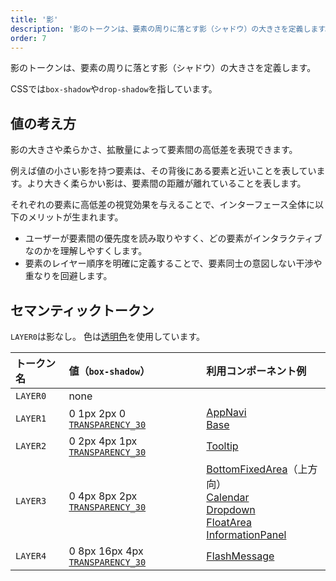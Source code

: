 ```yaml
---
title: '影'
description: '影のトークンは、要素の周りに落とす影（シャドウ）の大きさを定義します。'
order: 7
---
```



影のトークンは、要素の周りに落とす影（シャドウ）の大きさを定義します。

CSSでは`box-shadow`や`drop-shadow`を指しています。

## 値の考え方

影の大きさや柔らかさ、拡散量によって要素間の高低差を表現できます。

例えば値の小さい影を持つ要素は、その背後にある要素と近いことを表しています。より大きく柔らかい影は、要素間の距離が離れていることを表します。

それぞれの要素に高低差の視覚効果を与えることで、インターフェース全体に以下のメリットが生まれます。

* ユーザーが要素間の優先度を読み取りやすく、どの要素がインタラクティブなのかを理解しやすくします。
* 要素のレイヤー順序を明確に定義することで、要素同士の意図しない干渉や重なりを回避します。

<ComponentPreview>
  <ShadowSample depth={0} />
  <ShadowSample depth={1} />
  <ShadowSample depth={2} />
  <ShadowSample depth={3} />
  <ShadowSample depth={4} />
</ComponentPreview>

## セマンティックトークン

`LAYER0`は影なし。
色は[透明色](/products/design-tokens/color/#h3-6)を使用しています。

| トークン名 | 値（`box-shadow`） | 利用コンポーネント例 |
| :--- | :--- | :--- |
| `LAYER0` | none |
| `LAYER1` | 0 1px 2px 0 [`TRANSPARENCY_30`](/products/design-tokens/color/#h3-6) | [AppNavi](/products/components/app-navi/)<br />[Base](/products/components/base/#h3-0) |
| `LAYER2` | 0 2px 4px 1px [`TRANSPARENCY_30`](/products/design-tokens/color/#h3-6) | [Tooltip](/products/components/tooltip/) |
| `LAYER3` | 0 4px 8px 2px [`TRANSPARENCY_30`](/products/design-tokens/color/#h3-6) | [BottomFixedArea](/products/components/bottom-fixed-area/)（上方向）<br />[Calendar](/products/components/calendar/)<br />[Dropdown](/products/components/dropdown/)<br />[FloatArea](/products/components/float-area/)<br />[InformationPanel](/products/components/information-panel/) |
| `LAYER4` | 0 8px 16px 4px [`TRANSPARENCY_30`](/products/design-tokens/color/#h3-6) | [FlashMessage](/products/components/flash-message/) |

